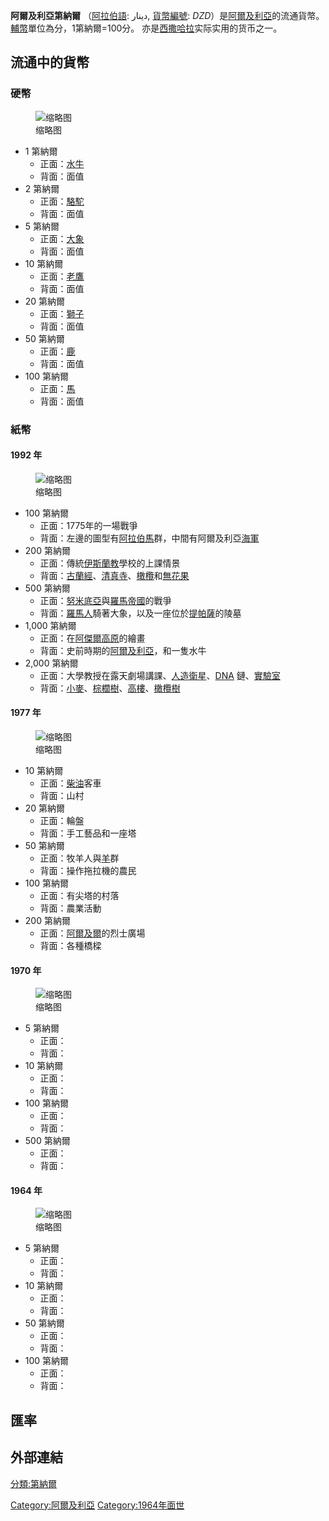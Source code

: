 {{Infobox currency
| currency_name_in_local ={{native name|ar| دينار جزائري }}<br/>{{small|{{native name|ber|Dinar Adzayri|italics=no}}}}<br/>{{small|{{native name|ber|Menkuc Adzayri|italics=no}}}}<br/>{{small|{{native name|fr|Dinar algérien|italics=no}}}}
| image_1 = 
| image_title_1 = 
| iso_code = DZD
| using_countries = {{DZA}}<br>''{{SADR}}''
| inflation_rate = 4.1%
| inflation_source_date = ''[https://www.cia.gov/library/publications/the-world-factbook/fields/2092.html The World Factbook]'', 2009 est.
| subunit_ratio_1 = {{frac|100}}
| subunit_name_1 = santeem (defunct)
| symbol = دج (Arabic) or DA (Latin)
| frequently_used_coins = 5, 20, 50, dinars
| rarely_used_coins = 1, 2, 10, 100, 200 dinars
| frequently_used_banknotes = 200, 500, 1000 dinars
| rarely_used_banknotes = 100, 2000 dinars [http://banknotenews.com/files/tag-algeria.php]
| issuing_authority = [[阿尔及利亚银行|阿尔及利亚银行]]
| issuing_authority_website = {{URL|www.bank-of-algeria.dz}}
}}


'''阿爾及利亞第納爾''' （[[阿拉伯語|阿拉伯語]]: دينار, [[ISO_4217|貨幣編號]]: ''DZD''）是[[阿爾及利亞|阿爾及利亞]]的流通貨幣。[[輔幣|輔幣]]單位為分，1第納爾=100分。
亦是[[西撒哈拉|西撒哈拉]]实际实用的货币之一。

==流通中的貨幣==
===硬幣===
[[File:Algeria-coins.jpg|缩略图]]
*1 第納爾
**正面：[[水牛|水牛]]
**背面：面值
*2 第納爾
**正面：[[駱駝|駱駝]]
**背面：面值
*5 第納爾
**正面：[[大象|大象]]
**背面：面值
*10 第納爾
**正面：[[老鷹|老鷹]]
**背面：面值
*20 第納爾
**正面：[[獅子|獅子]]
**背面：面值
*50 第納爾
**正面：[[鹿|鹿]]
**背面：面值
*100 第納爾
**正面：[[馬|馬]]
**背面：面值

===紙幣===
====1992 年====
[[File:Algeria-banknotes.jpg|缩略图]]
*100 第納爾
**正面：1775年的一場戰爭
**背面：左邊的圖型有[[阿拉伯馬|阿拉伯馬]]群，中間有阿爾及利亞[[海軍|海軍]]
*200 第納爾
**正面：傳統[[伊斯蘭教|伊斯蘭教]]學校的上課情景
**背面：[[古蘭經|古蘭經]]、[[清真寺|清真寺]]、[[橄欖|橄欖]]和[[無花果|無花果]]
*500 第納爾
**正面：[[努米底亞|努米底亞]]與[[羅馬帝國|羅馬帝國]]的戰爭
**背面：[[羅馬人|羅馬人]]騎著大象，以及一座位於[[提帕薩|提帕薩]]的陵墓
*1,000 第納爾
**正面：在[[阿傑爾高原|阿傑爾高原]]的繪畫
**背面：史前時期的[[阿爾及利亞|阿爾及利亞]]，和一隻水牛
*2,000 第納爾
**正面：大學教授在露天劇場講課、[[人造衛星|人造衛星]]、[[DNA|DNA]] 鏈、[[實驗室|實驗室]]
**背面：[[小麥|小麥]]、[[棕櫚樹|棕櫚樹]]、[[高樓|高樓]]、[[橄欖樹|橄欖樹]]
====1977 年====
[[File:Algeria_banknote_1977_1983.jpg|缩略图]]
*10 第納爾
**正面：[[柴油|柴油]]客車
**背面：山村
*20 第納爾
**正面：輪盤
**背面：手工藝品和一座塔
*50 第納爾
**正面：牧羊人與[[羊|羊]]群
**背面：操作拖拉機的農民
*100 第納爾
**正面：有尖塔的村落
**背面：農業活動
*200 第納爾
**正面：[[阿爾及爾|阿爾及爾]]的烈士廣場
**背面：各種橋樑
====1970 年====
[[File:Algerian_dinar_banknote_set_1970.jpg|缩略图]]
*5 第納爾
**正面：
**背面：
*10 第納爾
**正面：
**背面：
*100 第納爾
**正面：
**背面：
*500 第納爾
**正面：
**背面：

====1964 年====
[[File:Algerian_dinar_banknote_set_1964.jpg|缩略图]]
*5 第納爾
**正面：
**背面：
*10 第納爾
**正面：
**背面：
*50 第納爾
**正面：
**背面：
*100 第納爾
**正面：
**背面：
== 匯率 ==
{{Exchange Rate|DZD}}
==外部連結==
{{Standard numismatics external links
| world_coin_gallery_1_url  = Algeria
| world_coin_gallery_1_name = Algeria
| banknote_world_1_url      = algeria
| banknote_world_1_name     = Algeria
| dollarization_1_url       = dz
| dollarization_1_name      = Algeria
| gfd_1_url                 = Algeria
| gfd_1_name                = Algeria
| gfd_data_1_url            = 6126
| gfd_data_1_name           = Algeria Dinar
| show_gfd_excel            = Y
}}

{{Currencies of Africa}}
{{第纳尔}}

[[Category:阿爾及利亞|Category:阿爾及利亞]]
[[分類:第納爾|分類:第納爾]]
[[Category:1964年面世|Category:1964年面世]]